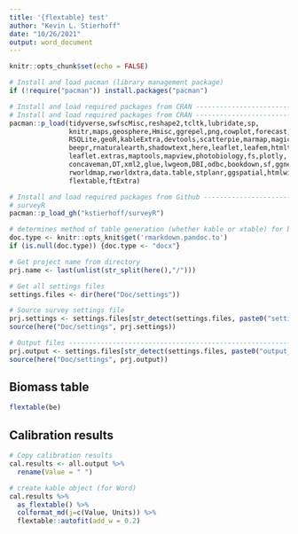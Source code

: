 ```yaml
---
title: '{flextable} test'
author: "Kevin L. Stierhoff"
date: "10/26/2021"
output: word_document
---
```


```r
knitr::opts_chunk$set(echo = FALSE)

# Install and load pacman (library management package)
if (!require("pacman")) install.packages("pacman")

# Install and load required packages from CRAN ---------------------------------
# Install and load required packages from CRAN ---------------------------------
pacman::p_load(tidyverse,swfscMisc,reshape2,tcltk,lubridate,sp,
               knitr,maps,geosphere,Hmisc,ggrepel,png,cowplot,forecast,xts,
               RSQLite,geoR,kableExtra,devtools,scatterpie,marmap,magick,
               beepr,rnaturalearth,shadowtext,here,leaflet,leafem,htmltools,
               leaflet.extras,maptools,mapview,photobiology,fs,plotly,
               concaveman,DT,xml2,glue,lwgeom,DBI,odbc,bookdown,sf,ggnewscale,
               rworldmap,rworldxtra,data.table,stplanr,ggspatial,htmlwidgets,
               flextable,ftExtra)

# Install and load required packages from Github -------------------------------
# surveyR
pacman::p_load_gh("kstierhoff/surveyR")

# determines method of table generation (whether kable or xtable) for best formatting
doc.type <- knitr::opts_knit$get('rmarkdown.pandoc.to')
if (is.null(doc.type)) {doc.type <- "docx"}

# Get project name from directory
prj.name <- last(unlist(str_split(here(),"/")))

# Get all settings files
settings.files <- dir(here("Doc/settings"))

# Source survey settings file
prj.settings <- settings.files[str_detect(settings.files, paste0("settings_", prj.name, ".R"))]
source(here("Doc/settings", prj.settings))

# Output files ------------------------------------------------------------------
prj.output <- settings.files[str_detect(settings.files, paste0("output_", prj.name, ".R"))]
source(here("Doc/settings", prj.output))
```

## Biomass table

```r
flextable(be)
```

## Calibration results

```r
# Copy calibration results
cal.results <- all.output %>% 
  rename(Value = " ")

# create kable object (for Word)
cal.results %>% 
  as_flextable() %>%
  colformat_md(j=c(Value, Units)) %>%
  flextable::autofit(add_w = 0.2)
```
